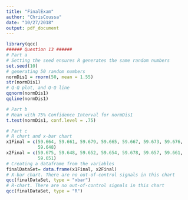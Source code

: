 ```yaml
---
title: "FinalExam"
author: "ChrisCoussa"
date: "10/27/2018"
output: pdf_document
---
```


```r
library(qcc)
###### Question 13 ######
# Part a
# Setting the seed ensures R generates the same random numbers
set.seed(10)
# generating 50 random numbers
normDis1 = rnorm(50, mean = 1.55)
str(normDis1)
# Q-Q plot, and Q-Q line
qqnorm(normDis1)
qqline(normDis1)

# Part b
# Mean with 75% Confidence Interval for normDis1
t.test(normDis1, conf.level = .75)

# Part c
# R chart and x-bar chart
x1Final = c(59.664, 59.661, 59.679, 59.665, 59.667, 59.673, 59.676,
            59.648)
x2Final = c(59.675, 59.648, 59.652, 59.654, 59.678, 59.657, 59.661,
            59.651)
# Creating a dataframe from the variables
finalDataSet= data.frame(x1Final, x2Final)
# X-bar chart. There are no out-of-control signals in this chart
qcc(finalDataSet, type = "xbar")
# R-chart. There are no out-of-control signals in this chart
qcc(finalDataSet, type = "R")

```

